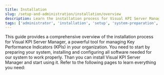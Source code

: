 ```yaml
---
title: Installation
slug: /setup-and-administration/installation/overview
description: Learn the installation process for Visual KPI Server Manager, including system preparation, software configuration, and links to detailed guides for setup and updates.
tags: ['administrator', 'installation', 'setup', 'system-preparation', 'configuration']
---
```


<head>
  <title>Installation</title>
  <meta name="keywords" content="installation, setup, system preparation, configuration, kpi server manager, installation guide, virtual directory structure, system update"/>
</head>

This guide provides a comprehensive overview of the installation process for Visual KPI Server Manager, a powerful tool for managing Key Performance Indicators (KPIs) in your organization. You need to start by preparing your system, installing and configuring all software needed for our system to work properly. Than you can install Visual KPI Server Manager and start using it. Refer to the following pages to learn everything you need:


<CardList cols={2}>
  <Card 
    title="Prepare your system"
    link="/setup-and-administration/installation/prepare-your-system"
  />
  <Card 
    title="Install Visual KPI Server Manager" 
    link="/setup-and-administration/installation/install-visual-kpi"
  />
  <Card 
    title="Website and Virtual Directory Structure" 
    link="/setup-and-administration/installation/website-and-virtual-directory-structure"
  />
  <Card 
    title="System update" 
    link="/setup-and-administration/installation/system-update"
  />
</CardList>